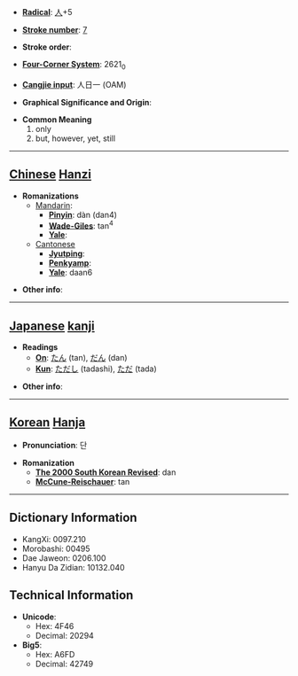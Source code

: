 * '''[[Wiktionary:Chinese radical index| Radical]]''': [[Wiktionary:Chinese radical index 人|人]]+5

* '''[[Wiktionary:Chinese total strokes index|Stroke number]]''': [[Wiktionary:Chinese total strokes index 7|7]]

* '''Stroke order''': 

* '''[[Wiktionary:Chinese four corner index|Four-Corner System]]''': 2621<sub>0</sub>

* '''[[Wiktionary:Chinese Cangjie index|Cangjie input]]''': 人日一 (OAM)

* '''Graphical Significance and Origin''': 

* '''Common Meaning'''
*#only
*# but, however, yet, still


----

== [[Chinese]] [[Hanzi]] ==

* '''Romanizations'''
** [[Mandarin]]:
*** '''[[Pinyin]]''': dàn (dan4)
*** '''[[Wade-Giles]]''': tan<sup>4</sup>
*** '''[[Yale]]''': 
**[[Cantonese]]
***'''[[Jyutping]]''':
***'''[[Penkyamp]]''': 
***'''[[Yale]]''': daan6

* '''Other info''': 

----

== [[Japanese]] [[kanji]] ==

* '''Readings'''
** '''[[On]]''': [[たん]] (tan), [[だん]] (dan)
** '''[[Kun]]''': [[ただし]] (tadashi), [[ただ]] (tada)

* '''Other info''':  

----

== [[Korean]] [[Hanja]] ==

* '''Pronunciation''': 단

* '''Romanization'''
** '''[[The 2000 South Korean Revised Romanization|The 2000 South Korean Revised]]''': dan
** '''[[McCune-Reischauer]]''': tan

----

== Dictionary Information ==

* KangXi: 0097.210
* Morobashi: 00495
* Dae Jaweon: 0206.100
* Hanyu Da Zidian: 10132.040

== Technical Information ==

* '''Unicode''':
** Hex: 4F46
** Decimal: 20294
* '''Big5''':
** Hex: A6FD
** Decimal: 42749